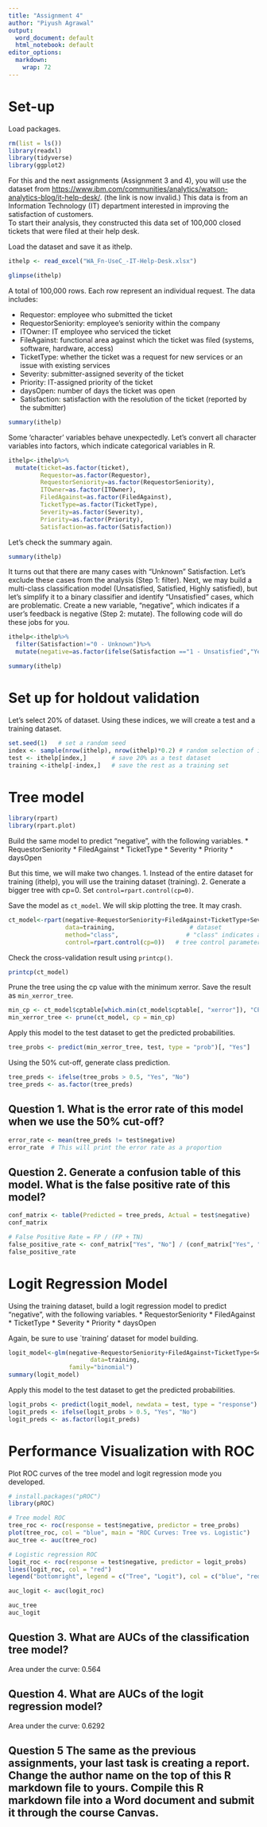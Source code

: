 ```yaml
---
title: "Assignment 4"
author: "Piyush Agrawal"
output:
  word_document: default
  html_notebook: default 
editor_options: 
  markdown: 
    wrap: 72
---
```


# Set-up

Load packages.

```r
rm(list = ls())
library(readxl)
library(tidyverse)
library(ggplot2)
```

For this and the next assignments (Assignment 3 and 4), you will use the
dataset from
<https://www.ibm.com/communities/analytics/watson-analytics-blog/it-help-desk/>.
(the link is now invalid.) This data is from an Information Technology
(IT) department interested in improving the satisfaction of customers.\
To start their analysis, they constructed this data set of 100,000
closed tickets that were filed at their help desk.

Load the dataset and save it as ithelp.

```r
ithelp <- read_excel("WA_Fn-UseC_-IT-Help-Desk.xlsx")
```

```r
glimpse(ithelp)
```

A total of 100,000 rows. Each row represent an individual request. The
data includes:

-   Requestor: employee who submitted the ticket
-   RequestorSeniority: employee’s seniority within the company
-   ITOwner: IT employee who serviced the ticket
-   FileAgainst: functional area against which the ticket was filed
    (systems, software, hardware, access)
-   TicketType: whether the ticket was a request for new services or an
    issue with existing services
-   Severity: submitter-assigned severity of the ticket
-   Priority: IT-assigned priority of the ticket
-   daysOpen: number of days the ticket was open
-   Satisfaction: satisfaction with the resolution of the ticket
    (reported by the submitter)

```r
summary(ithelp)
```

Some 'character' variables behave unexpectedly. Let's convert all
character variables into factors, which indicate categorical variables
in R.

```r
ithelp<-ithelp%>%
  mutate(ticket=as.factor(ticket),
         Requestor=as.factor(Requestor),
         RequestorSeniority=as.factor(RequestorSeniority),
         ITOwner=as.factor(ITOwner),
         FiledAgainst=as.factor(FiledAgainst),
         TicketType=as.factor(TicketType),
         Severity=as.factor(Severity),
         Priority=as.factor(Priority),
         Satisfaction=as.factor(Satisfaction))
```

Let's check the summary again.

```r
summary(ithelp)
```

It turns out that there are many cases with "Unknown" Satisfaction.
Let's exclude these cases from the analysis (Step 1: filter). Next, we
may build a multi-class classification model (Unsatisfied, Satisfied,
Highly satisfied), but let's simplify it to a binary classifier and
identify "Unsatisfied" cases, which are problematic. Create a new
variable, "negative", which indicates if a user's feedback is negative
(Step 2: mutate). The following code will do these jobs for you.

```r
ithelp<-ithelp%>%
  filter(Satisfaction!="0 - Unknown")%>%
  mutate(negative=as.factor(ifelse(Satisfaction =="1 - Unsatisfied","Yes","No")))

summary(ithelp)
```

# Set up for holdout validation

Let's select 20% of dataset. Using these indices, we will create a test
and a training dataset.

```r
set.seed(1)   # set a random seed 
index <- sample(nrow(ithelp), nrow(ithelp)*0.2) # random selection of indices. 
test <- ithelp[index,]       # save 20% as a test dataset
training <-ithelp[-index,]   # save the rest as a training set

```

# Tree model

```r
library(rpart)
library(rpart.plot)
```

Build the same model to predict "negative", with the following
variables. \* RequestorSeniority \* FiledAgainst \* TicketType \*
Severity \* Priority \* daysOpen

But this time, we will make two changes. 1. Instead of the entire
dataset for training (ithelp), you will use the training dataset
(training). 2. Generate a bigger tree with cp=0. Set
`control=rpart.control(cp=0)`.

Save the model as `ct_model`. We will skip plotting the tree. It may
crash.

```r
ct_model<-rpart(negative~RequestorSeniority+FiledAgainst+TicketType+Severity+Priority+daysOpen,           # model formula
                data=training,                     # dataset
                method="class",                   # "class" indicates a classification tree model 
                control=rpart.control(cp=0))   # tree control parameters. 
```

Check the cross-validation result using `printcp()`.

```r
printcp(ct_model)
```

Prune the tree using the cp value with the minimum xerror. Save the
result as `min_xerror_tree`.

```r

min_cp <- ct_model$cptable[which.min(ct_model$cptable[, "xerror"]), "CP"]
min_xerror_tree <- prune(ct_model, cp = min_cp)


```

Apply this model to the test dataset to get the predicted probabilities.

```r
tree_probs <- predict(min_xerror_tree, test, type = "prob")[, "Yes"]
```

Using the 50% cut-off, generate class prediction.

```r
tree_preds <- ifelse(tree_probs > 0.5, "Yes", "No")
tree_preds <- as.factor(tree_preds)
```

## Question 1. What is the error rate of this model when we use the 50% cut-off?

```r
error_rate <- mean(tree_preds != test$negative)
error_rate  # This will print the error rate as a proportion

```

## Question 2. Generate a confusion table of this model. What is the false positive rate of this model?

```r
conf_matrix <- table(Predicted = tree_preds, Actual = test$negative)
conf_matrix

# False Positive Rate = FP / (FP + TN)
false_positive_rate <- conf_matrix["Yes", "No"] / (conf_matrix["Yes", "No"] + conf_matrix["No", "No"])
false_positive_rate
```

# Logit Regression Model

Using the training dataset, build a logit regression model to predict
"negative", with the following variables. \* RequestorSeniority \*
FiledAgainst \* TicketType \* Severity \* Priority \* daysOpen

Again, be sure to use \`training' dataset for model building.

```r
logit_model<-glm(negative~RequestorSeniority+FiledAgainst+TicketType+Severity+Priority+daysOpen,              # model formula
                       data=training,
                 family="binomial")
summary(logit_model)
```

Apply this model to the test dataset to get the predicted probabilities.

```r
logit_probs <- predict(logit_model, newdata = test, type = "response")
logit_preds <- ifelse(logit_probs > 0.5, "Yes", "No")
logit_preds <- as.factor(logit_preds)
```

# Performance Visualization with ROC

Plot ROC curves of the tree model and logit regression mode you
developed.

```r
# install.packages("pROC")
library(pROC)

# Tree model ROC
tree_roc <- roc(response = test$negative, predictor = tree_probs)
plot(tree_roc, col = "blue", main = "ROC Curves: Tree vs. Logistic")
auc_tree <- auc(tree_roc)

# Logistic regression ROC
logit_roc <- roc(response = test$negative, predictor = logit_probs)
lines(logit_roc, col = "red")
legend("bottomright", legend = c("Tree", "Logit"), col = c("blue", "red"), lwd = 2)

auc_logit <- auc(logit_roc)

auc_tree
auc_logit
```

## Question 3. What are AUCs of the classification tree model?

Area under the curve: 0.564

## Question 4. What are AUCs of the logit regression model?

Area under the curve: 0.6292

## Question 5 The same as the previous assignments, your last task is creating a report. Change the author name on the top of this R markdown file to yours. Compile this R markdown file into a Word document and submit it through the course Canvas.
